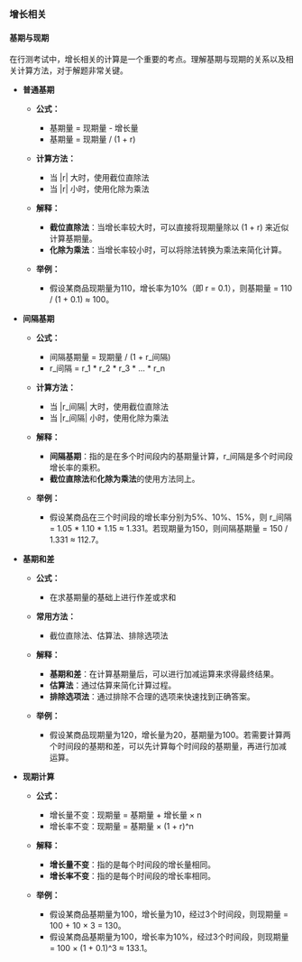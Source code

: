 ### 增长相关

#### 基期与现期

在行测考试中，增长相关的计算是一个重要的考点。理解基期与现期的关系以及相关计算方法，对于解题非常关键。

- **普通基期**
  - **公式：**
    - 基期量 = 现期量 - 增长量
    - 基期量 = 现期量 / (1 + r)
  - **计算方法：**
    - 当 |r| 大时，使用截位直除法
    - 当 |r| 小时，使用化除为乘法
  - **解释：**
    - **截位直除法**：当增长率较大时，可以直接将现期量除以 (1 + r) 来近似计算基期量。
    - **化除为乘法**：当增长率较小时，可以将除法转换为乘法来简化计算。

  - **举例：**
    - 假设某商品现期量为110，增长率为10%（即 r = 0.1），则基期量 = 110 / (1 + 0.1) ≈ 100。

- **间隔基期**
  - **公式：**
    - 间隔基期量 = 现期量 / (1 + r_间隔)
    - r_间隔 = r_1 * r_2 * r_3 * ... * r_n
  - **计算方法：**
    - 当 |r_间隔| 大时，使用截位直除法
    - 当 |r_间隔| 小时，使用化除为乘法
  - **解释：**
    - **间隔基期**：指的是在多个时间段内的基期量计算，r_间隔是多个时间段增长率的乘积。
    - **截位直除法**和**化除为乘法**的使用方法同上。

  - **举例：**
    - 假设某商品在三个时间段的增长率分别为5%、10%、15%，则 r_间隔 = 1.05 * 1.10 * 1.15 ≈ 1.331。若现期量为150，则间隔基期量 = 150 / 1.331 ≈ 112.7。

- **基期和差**
  - **公式：**
    - 在求基期量的基础上进行作差或求和
  - **常用方法：**
    - 截位直除法、估算法、排除选项法
  - **解释：**
    - **基期和差**：在计算基期量后，可以进行加减运算来求得最终结果。
    - **估算法**：通过估算来简化计算过程。
    - **排除选项法**：通过排除不合理的选项来快速找到正确答案。

  - **举例：**
    - 假设某商品现期量为120，增长量为20，基期量为100。若需要计算两个时间段的基期和差，可以先计算每个时间段的基期量，再进行加减运算。

- **现期计算**
  - **公式：**
    - 增长量不变：现期量 = 基期量 + 增长量 × n
    - 增长率不变：现期量 = 基期量 × (1 + r)^n
  - **解释：**
    - **增长量不变**：指的是每个时间段的增长量相同。
    - **增长率不变**：指的是每个时间段的增长率相同。

  - **举例：**
    - 假设某商品基期量为100，增长量为10，经过3个时间段，则现期量 = 100 + 10 × 3 = 130。
    - 假设某商品基期量为100，增长率为10%，经过3个时间段，则现期量 = 100 × (1 + 0.1)^3 ≈ 133.1。

